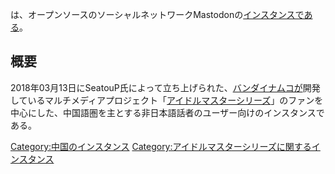 {{混同|imastodon.net}}
{{infobox instance
|Name = {{Ruby|imastodon.org |アイマストドンドットオーアルジー}}
|Domain = https://imastodon.org
|Country = 中国
|Admin = [https://imastodon.org/@SeatouP SeatouP]
|Start = 2018年13月13日
|Kifu = 無し
}}
{{Ruby|imastodon.org |アイマストドンドットオーアルジー}}は、オープンソースのソーシャルネットワークMastodonの[[インスタンス]]である。

== 概要 ==
2018年03月13日にSeatouP氏によって立ち上げられた、[[:wikipedia:ja:バンダイナムコエンターテインメント|バンダイナムコ]]が開発しているマルチメディアプロジェクト「[[:wikipedia:ja:アイドルマスター|アイドルマスターシリーズ]]」のファンを中心にした、中国語圏を主とする非日本語話者のユーザー向けのインスタンスである。

{{デフォルトソート: あいますとどんどっとおおあるじい}}
[[Category:中国のインスタンス]]
[[Category:アイドルマスターシリーズに関するインスタンス]]